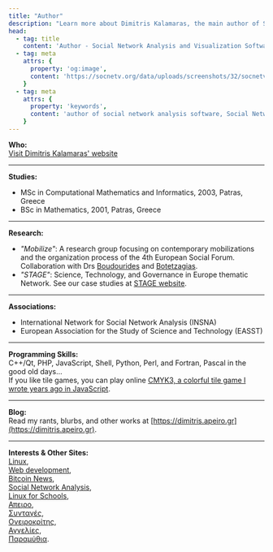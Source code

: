 ```yaml
---
title: "Author"
description: "Learn more about Dimitris Kalamaras, the main author of SocNetV, his studies, research, skills, and interests."
head:
  - tag: title
    content: 'Author - Social Network Analysis and Visualization Software'
  - tag: meta
    attrs: { 
      property: 'og:image',
      content: 'https://socnetv.org/data/uploads/screenshots/32/socnetv-32-lattice-961n-1860e-layout-bc.png'
    }
  - tag: meta
    attrs: { 
      property: 'keywords',
      content: 'author of social network analysis software, Social Network Visualizer, social network analysis, SocNetV, SNA, social networks, graphs, social network visualization, network layout, social network analysis tool, Dimitris Kalamaras,GPL, Windows, Linux, Mac, social network analysis datasets, centrality, graph theory'
    }
---
```


**Who:**  
[Visit Dimitris Kalamaras' website](https://dimitris.apeiro.gr)

---

**Studies:**  
- MSc in Computational Mathematics and Informatics, 2003, Patras, Greece  
- BSc in Mathematics, 2001, Patras, Greece

---

**Research:**  
- *"Mobilize"*: A research group focusing on contemporary mobilizations and the organization process of the 4th European Social Forum. Collaboration with Drs [Boudourides](http://www.math.upatras.gr/~mboudour) and [Botetzagias](http://www.aegean.gr/environment/botetzagias/).  
- *"STAGE"*: Science, Technology, and Governance in Europe thematic Network. See our case studies at [STAGE website](http://web.archive.org/web/20101018011749/http://www.stage-research.net/STAGE/index.html).

---

**Associations:**  
- International Network for Social Network Analysis (INSNA)  
- European Association for the Study of Science and Technology (EASST)

---

**Programming Skills:**  
C++/Qt, PHP, JavaScript, Shell, Python, Perl, and Fortran, Pascal in the good old days...  
If you like tile games, you can play online [CMYK3, a colorful tile game I wrote years ago in JavaScript](https://cmyk3.com).

---

**Blog:**  
Read my rants, blurbs, and other works at [https://dimitris.apeiro.gr](https://dimitris.apeiro.gr).

---

**Interests & Other Sites:**  
[Linux](https://www.linuxinsider.gr),  
[Web development](https://www.webzein.gr),  
[Bitcoin News](https://www.bitcoininsider.org),  
[Social Network Analysis](https://socnetv.org),  
[Linux for Schools](https://www.sxolinux.gr),  
[Απειρο](https://www.apeiro.gr),  
[Συνταγές](https://www.supersyntages.gr),  
[Ονειροκρίτης](https://www.oneirokriths123.com),  
[Αγγελίες](https://www.aggelies247.com),  
[Παραμύθια](https://www.paidika-paramythia.gr).
